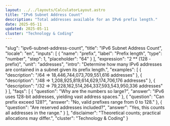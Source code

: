 ```yaml
---
layout: ../../layouts/CalculatorLayout.astro
title: "IPv6 Subnet Address Count"
description: "Total addresses available for an IPv6 prefix length."
date: 2025-05-11
updated: 2025-05-11
cluster: "Technology & Coding"
---
```


  "slug": "ipv6-subnet-address-count",
  "title": "IPv6 Subnet Address Count",
  "locale": "en",
  "inputs": [
    { "name": "prefix", "label": "Prefix length", "type": "number", "step": 1, "placeholder": "64" }
  ],
  "expression": "2 ** (128 - prefix)",
  "unit": "addresses",
  "intro": "Determine how many IPv6 addresses are contained in a subnet given its prefix length.",
  "examples": [
    { "description": "/64 ⇒ 18,446,744,073,709,551,616 addresses" },
    { "description": "/48 ⇒ 1,208,925,819,614,629,174,706,176 addresses" },
    { "description": "/32 ⇒ 79,228,162,514,264,337,593,543,950,336 addresses" }
  ],
  "faqs": [
    { "question": "Why are the numbers so large?", "answer": "IPv6 uses 128-bit addresses, yielding vast address spaces." },
    { "question": "Can prefix exceed 128?", "answer": "No, valid prefixes range from 0 to 128." },
    { "question": "Are reserved addresses included?", "answer": "Yes, this counts all addresses in the range." }
  ],
  "disclaimer": "Theoretical counts; practical allocations may differ.",
  "cluster": "Technology & Coding"
}

<Calculator schema={schema} />
